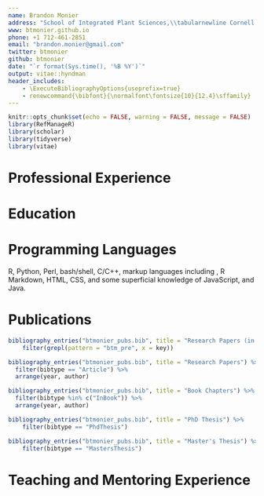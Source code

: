 ```yaml
---
name: Brandon Monier
address: "School of Integrated Plant Sciences,\\tabularnewline Cornell University, Ithaca, New York"
www: btmonier.github.io
phone: +1 712-461-2851
email: "brandon.monier@gmail.com"
twitter: btmonier
github: btmonier
date: "`r format(Sys.time(), '%B %Y')`"
output: vitae::hyndman
header_includes:
    - \ExecuteBibliographyOptions{useprefix=true}
    - renewcommand{\bibfont}{\normalfont\fontsize{10}{12.4}\sffamily}
---
```


```r
knitr::opts_chunk$set(echo = FALSE, warning = FALSE, message = FALSE)
library(RefManageR)
library(scholar)
library(tidyverse)
library(vitae)
```

# Professional Experience
\begin{tabular}{rll}
    2018 - present & \textbf{Postdoctoral Researcher} in Dr. Ed Buckler's laboratory \\
                   & School of Integrated Plant Sciences, Cornell University
\end{tabular}

\hfill

# Education
\begin{tabular}{rll}
    2018 & \textbf{Ph.D.} & \textbf{Department of Biology and Microbiology} \\
         &                & South Dakota State University \\
         &                & \textit{Supervisors}: Drs. Heike B{\"u}cking and Jose Gonzalez-Hernandez \\[8pt]
    2013 & \textbf{M.S.}  & \textbf{Department of Agronomy, Horticulture and Plant Science} \\
         &                & South Dakota State University \\
         &                & \textit{Supervisor}: Dr. Jose Gonzalez-Hernandez \\[8pt]
    2008 & \textbf{B.S.}  & \textbf{Microbiology} \\
         &                & South Dakota State Univeristy \\
\end{tabular}

\hfill

# Programming Languages
R, Python, Perl, bash/shell, C/C++, markup languages including \LaTeX,
R Markdown, HTML, CSS, and some superficial knowledge of JavaScript, and Java.

\hfill

# Publications

```r
bibliography_entries("btmonier_pubs.bib", title = "Research Papers (in preparation)") %>%
    filter(grepl(pattern = "btm_pre", x = key))
```

```r
bibliography_entries("btmonier_pubs.bib", title = "Research Papers") %>%
  filter(bibtype == "Article") %>%
  arrange(year, author)
```

```r
bibliography_entries("btmonier_pubs.bib", title = "Book Chapters") %>%
  filter(bibtype %in% c("InBook")) %>%
  arrange(year, author)
```

```r
bibliography_entries("btmonier_pubs.bib", title = "PhD Thesis") %>%
    filter(bibtype == "PhdThesis")
```

```r
bibliography_entries("btmonier_pubs.bib", title = "Master's Thesis") %>%
    filter(bibtype == "MastersThesis")
```

\hfill

# Teaching and Mentoring Experience
\begin{tabular}{rll}
    2018 & \textbf{Teaching Assistant} \\
         & BOT-327L, Plant Physiology \\
         & South Dakota State University \\
    2016 & \textbf{Teaching Assistant} \\
         & BIOL-153L, General Biology II \\
         & South Dakota State University \\

\end{tabular}
